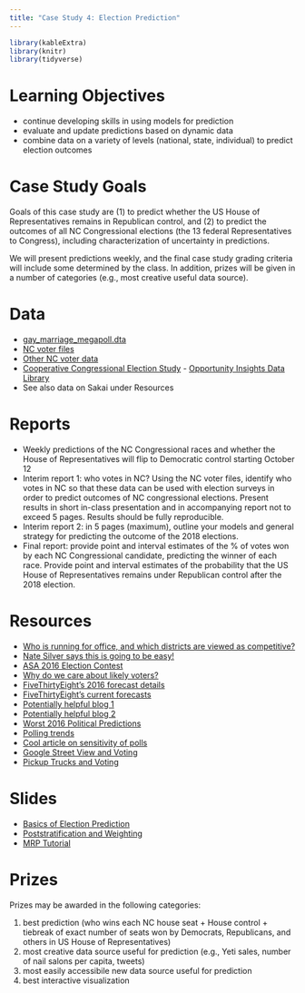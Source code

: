 ```yaml
---
title: "Case Study 4: Election Prediction"
---
```


```r
library(kableExtra)
library(knitr)
library(tidyverse)
```




# Learning Objectives

- continue developing skills in using models for prediction
- evaluate and update predictions based on dynamic data
- combine data on a variety of levels (national, state, individual) to predict election outcomes

# Case Study Goals
Goals of this case study are (1) to predict whether the US House of Representatives remains in Republican control, and (2) to predict the outcomes of all NC Congressional elections (the 13 federal Representatives to Congress), including characterization of uncertainty in predictions.

We will present predictions weekly, and the final case study grading criteria will include some determined by the class. In addition, prizes will be given in a number of categories (e.g., most creative useful data source).

# Data



- [gay_marriage_megapoll.dta](decks/data/gay_marriage_megapoll.dta)
- [NC voter files](https://dl.ncsbe.gov/?prefix=data/)
- [Other NC voter data](https://www.ncsbe.gov/data-stats/other-election-related-data)
- [Cooperative Congressional Election Study](https://cces.gov.harvard.edu/pages/welcome-cooperative-congressional-election-study) - [Opportunity Insights Data Library](https://opportunityinsights.org/data/?geographic_level=0&topic=0&paper_id=0#resource-listing)
- See also data on Sakai under Resources


# Reports

- Weekly predictions of the NC Congressional races and whether the House of Representatives will flip to Democratic control starting October 12
- Interim report 1: who votes in NC? Using the NC voter files, identify who votes in NC so that these data can be used with election surveys in order to predict outcomes of NC congressional elections. Present results in short in-class presentation and in accompanying report not to exceed 5 pages.  Results should be fully reproducible. 
- Interim report 2: in 5 pages (maximum), outline your models and general strategy for predicting the outcome of the 2018 elections.
- Final report: provide point and interval estimates of the % of votes won by each NC Congressional candidate, predicting the winner of each race. Provide point and interval estimates of the probability that the US House of Representatives remains under Republican control after the 2018 election.


# Resources

+ [Who is running for office, and which districts are viewed as competitive?](https://www.270towin.com/2018-house-election/)
+ [Nate Silver says this is going to be easy!](https://www.newsobserver.com/news/politics-government/article216882230.html)
+ [ASA 2016 Election Contest](http://thisisstatistics.org/demystifying-the-election-prediction-2016-contest/)
+ [Why do we care about likely voters?]( https://fivethirtyeight.com/features/registered-voter-polls-will-usually-overrate-democrats/)
+ [FiveThirtyEight's 2016 forecast details]( https://fivethirtyeight.com/features/a-users-guide-to-fivethirtyeights-2016-general-election-forecast/) 
+ [FiveThirtyEight's current forecasts](https://projects.fivethirtyeight.com/2018-midterm-election-forecast/house/?ex_cid=rrpromo)
+ [Potentially helpful blog 1]( https://www.r-statistics.com/2016/08/presidential-election-predictions-2016/)
+ [Potentially helpful blog 2]( https://github.com/hardin47/prediction2016/blob/master/predblog.pdf)
+ [Worst 2016 Political Predictions](https://www.politico.com/magazine/story/2016/12/the-worst-political-predictions-of-2016-214555)
+ [Polling trends](https://www-m.cnn.com/2018/10/02/politics/trump-brett-kavanaugh-turning-point-election-educated-white-women-voters/index.html?r=https%3A%2F%2Fwww.cnn.com%2F)
+ [Cool article on sensitivity of polls](https://www.nytimes.com/2016/10/13/upshot/how-one-19-year-old-illinois-man-is-distorting-national-polling-averages.html)
+ [Google Street View and Voting](https://www.citylab.com/transportation/2017/12/google-street-view-data-demographics-cars-research/547436/)
+ [Pickup Trucks and Voting](http://www.thedrive.com/news/16712/trump-supporting-towns-more-likely-to-be-filled-with-pickup-trucks-study-claims)

# Slides 


- [Basics of Election Prediction](decks/cs04_1_deck.html)
- [Poststratification and Weighting](decks/cs04_2_deck.html)
- [MRP Tutorial](decks/cs04_3_deck.html)



# Prizes

Prizes may be awarded in the following categories:

(1) best prediction (who wins each NC house seat + House control + tiebreak of exact number of seats won by Democrats, Republicans, and others in US House of Representatives)
(2) most creative data source useful for prediction (e.g., Yeti sales, number of nail salons per capita, tweets)
(3) most easily accessibile new data source useful for prediction
(4) best interactive visualization





